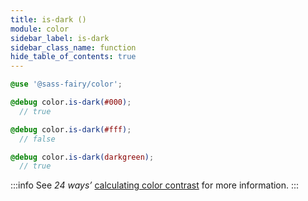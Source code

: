 ```yaml
---
title: is-dark ()
module: color
sidebar_label: is-dark
sidebar_class_name: function
hide_table_of_contents: true
---
```


<DocPage spec={Spec} />

```scss
@use '@sass-fairy/color';

@debug color.is-dark(#000);
  // true

@debug color.is-dark(#fff);
  // false

@debug color.is-dark(darkgreen);
  // true
```

:::info
See *24 ways’* <a href="http://24ways.org/2010/calculating-color-contrast" target="_blank" rel="nofollow noreferrer noopener">calculating color contrast</a> for more information.
:::
